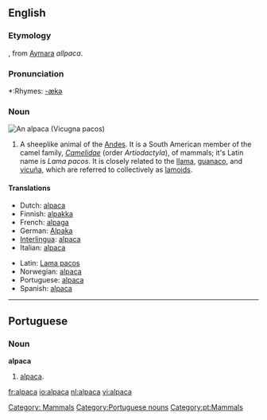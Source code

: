 {{wikipedia}}
==English==

===Etymology===
{{Sp.}}, from [[Aymara]] ''allpaca''.

===Pronunciation===
*:Rhymes: [[Rhymes:English:-ækə|-ækə]]

===Noun===
[[Image:Alpaca.jpg|thumbnail|right|An '''alpaca''' (''Vicugna pacos'')]]
{{en-noun|alpaca|pl2=alpacas}}

# A sheeplike animal of the [[Andes]]. It is a South American member of the camel family, ''[[Camelidae]]'' (order ''Artiodactyla''),  of mammals; it's Latin name is ''Lama pacos''. It is closely related to the [[llama]], [[guanaco]], and [[vicuña]], which are referred to collectively as [[lamoid|lamoids]].


====Translations====
{{top}}
*Dutch: [[#Dutch|alpaca]] {{m}}
*Finnish: [[alpakka]]
*French: [[alpaga]] {{m}}
*German: [[Alpaka]] {{m}}
*[[Interlingua]]: [[#Interlingua|alpaca]]
*Italian: [[#Italian|alpaca]] {{m}}
{{mid}}
*Latin: [[Lama pacos]]
*Norwegian: [[#Norwegian|alpaca]]
*Portuguese: [[#Portuguese|alpaca]] {{f}}
*Spanish: [[#Spanish|alpaca]] {{m}}
{{bottom}}

[[Category: Mammals]]

----

==Portuguese==
===Noun===
'''alpaca''' {{f}}
# [[#English|alpaca]].

[[Category:Portuguese nouns]]
[[Category:pt:Mammals]]

[[fr:alpaca]]
[[io:alpaca]]
[[nl:alpaca]]
[[vi:alpaca]]